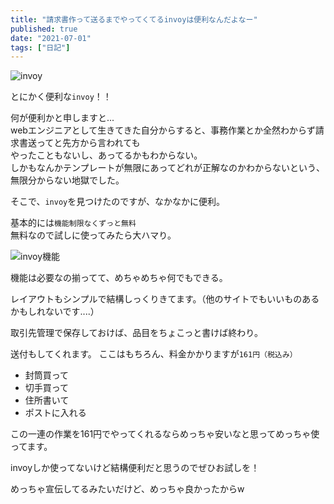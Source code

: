 ```yaml
---
title: "請求書作って送るまでやってくてるinvoyは便利なんだよなー"
published: true
date: "2021-07-01"
tags: ["日記"]
---
```


![invoy](file:13)


とにかく便利な`invoy`！！

何が便利かと申しますと...  
webエンジニアとして生きてきた自分からすると、事務作業とか全然わからず請求書送ってと先方から言われても  
やったこともないし、あってるかもわからない。  
しかもなんかテンプレートが無限にあってどれが正解なのかわからないという、無限分からない地獄でした。 

そこで、`invoy`を見つけたのですが、なかなかに便利。

基本的には`機能制限なくずっと無料`  
無料なので試しに使ってみたら大ハマり。

![invoy機能](file:14)

機能は必要なの揃ってて、めちゃめちゃ何でもできる。

レイアウトもシンプルで結構しっくりきてます。（他のサイトでもいいものあるかもしれないです....）

取引先管理で保存しておけば、品目をちょこっと書けば終わり。  

送付もしてくれます。
ここはもちろん、料金かかりますが`161円（税込み）`

- 封筒買って
- 切手買って
- 住所書いて
- ポストに入れる

この一連の作業を161円でやってくれるならめっちゃ安いなと思ってめっちゃ使ってます。

invoyしか使ってないけど結構便利だと思うのでぜひお試しを！

めっちゃ宣伝してるみたいだけど、めっちゃ良かったからw
